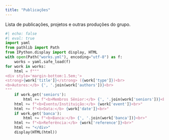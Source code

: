 ```yaml
---
title: "Publicações"
---
```


Lista de publicações, projetos e outras produções do grupo.

```python
#| echo: false
#| eval: true
import yaml
from pathlib import Path
from IPython.display import display, HTML
with open(Path("works.yml"), encoding="utf-8") as f:
    works = yaml.safe_load(f)
for work in works:
    html = f"""
<div style='margin-bottom:1.5em;'>
<strong>{work['title']}</strong> ({work['type']})<br>
<b>Autores:</b> {', '.join(work['authors'])}<br>
"""
    if work.get('seniors'):
        html += f"<b>Membros Sênior:</b> {', '.join(work['seniors'])}<br>"
    html += f"<b>Evento/Instituição:</b> {work['event']}<br>"
    html += f"<b>Data:</b> {work['date']}<br>"
    if work.get('banca'):
        html += f"<b>Banca:</b> {', '.join(work['banca'])}<br>"
    html += f"<b>Referência:</b> {work['reference']}<br>"
    html += "</div>"
    display(HTML(html))
```
